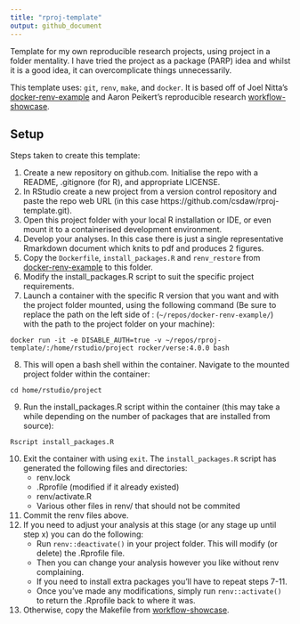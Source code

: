```yaml
---
title: "rproj-template"
output: github_document
---
```


Template for my own reproducible research projects, using project in a folder
mentality. I  have tried the project as a package (PARP) idea and whilst it is
a good idea, it can overcomplicate things unnecessarily. 

This template uses: `git`, `renv`, `make`, and `docker`. It is based off of 
Joel Nitta's [docker-renv-example](https://github.com/joelnitta/docker-renv-example)
and Aaron Peikert's reproducible research 
[workflow-showcase](https://github.com/aaronpeikert/workflow-showcase/tree/41e7bc740a9956dea743160aac24e88165b3ec33).

## Setup

Steps taken to create this template:

1. Create a new repository on github.com. Initialise the repo with a README,
.gitignore (for R), and appropriate LICENSE.
2. In RStudio create a new project from a version control repository and paste
the repo web URL (in this case https://github.com/csdaw/rproj-template.git).
3. Open this project folder with your local R installation or IDE, or even 
mount it to a containerised development environment.
4. Develop your analyses. In this case there is just a single representative 
Rmarkdown document which knits to pdf and produces 2 figures.
5. Copy the `Dockerfile`, `install_packages.R` and `renv_restore` from 
[docker-renv-example](https://github.com/joelnitta/docker-renv-example) to this
folder.
6. Modify the install_packages.R script to suit the specific project requirements.
7. Launch a container with the specific R version that you want and with 
   the project folder mounted, using the 
   following command (Be sure to replace the path on the left side of : 
   (`~/repos/docker-renv-example/`) with the path to the project folder on your 
   machine):
   
```docker run -it -e DISABLE_AUTH=true -v ~/repos/rproj-template/:/home/rstudio/project rocker/verse:4.0.0 bash```

8. This will open a bash shell within the container. Navigate to the mounted 
   project folder within the container:
   
```cd home/rstudio/project```

9. Run the install_packages.R script within the container (this may take a 
   while depending on the number of packages that are installed from source):

```Rscript install_packages.R```

10. Exit the container with using `exit`. The `install_packages.R` script has
    generated the following files and directories:
    - renv.lock
    - .Rprofile (modified if it already existed)
    - renv/activate.R
    - Various other files in renv/ that should not be commited
11. Commit the renv files above.
12. If you need to adjust your analysis at this stage (or any stage up until 
    step x) you can do the following: 
    - Run `renv::deactivate()` in your project folder. This will modify 
    (or delete) the .Rprofile file. 
    - Then you can change your analysis however you like without renv 
    complaining.
    - If you need to install extra packages you'll have to repeat steps 7-11.
    - Once you've made any modifications, simply run `renv::activate()` to 
    return the .Rprofile back to where it was.
13. Otherwise, copy the Makefile from 
    [workflow-showcase](https://github.com/aaronpeikert/workflow-showcase/tree/41e7bc740a9956dea743160aac24e88165b3ec33).
